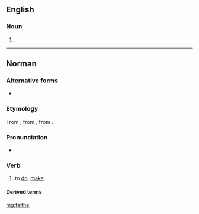 ==English==

===Noun===
{{en-noun}}

# {{obsolete spelling of|faith|lang=en}}

----

==Norman==

===Alternative forms===
* {{l|nrf|faire}} {{qualifier|Guernsey}}

===Etymology===
From {{etyl|fro|nrf}} {{m|fro|faire}}, from {{etyl|la|nrf}} {{m|la|facio|faciō, facere}}, from {{etyl|ine-pro|nrf}} {{m|ine-pro|*dʰeh₁-||to put, place, set}}.

===Pronunciation===
* {{audio|Jer-faithe.ogg|Audio (Jersey)|lang=nrf}}

===Verb===
{{head|nrf|verb|gerund|faîs'sie}}

# {{label|nrf|Jersey}} to [[do]], [[make]]

====Derived terms====
{{der3|{{l|nrf|faithe cap pouor||to steer, steer out to sea}}
|{{l|nrf|faithe crédit||to give credit}}
|{{l|nrf|faithe dêdée||to wave bye-bye}}
|{{l|nrf|faithe des ilyies||to give someone the eye}}
|{{l|nrf|faithe eune montangne dé beurre||to do something half-baked; to construct a house of cards}}
|{{l|nrf|faithe jojo||to play giddy-up}}
|{{l|nrf|faithe la carre||to court}}
|{{l|nrf|faithe la fraude||to smuggle}}
|{{l|nrf|faithe la pânniole||to be out of sorts}}
|{{l|nrf|faithe la reine||to put on airs}}
|{{l|nrf|faithe la tcheue||to queue}}
|{{l|nrf|faithe lé beurre||to make butter}}
|{{l|nrf|faithe les cartes||to shuffle}}
|{{l|nrf|faithe un bord||to make a tack, a run}}
|{{l|nrf|faithe un clyîn||to give a wink}}
|{{l|nrf|faithe un discours||to make a speech}}
|{{l|nrf|faithe un faux sîngne||to forge a signature}}
|{{l|nrf|faithe un noeud||to tie a knot}}
|{{l|nrf|faithe v'nîn lé docteu||to send for the doctor}}
|{{l|nrf|homme à tout faithe||jack of all trades}}}}

[[mg:faithe]]